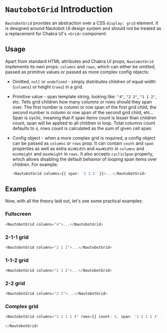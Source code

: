 

<Meta title="Components/NautobotGrid/Introduction" />

# `NautobotGrid` Introduction

`NautobotGrid` provides an abstraction over a CSS `display: grid` element. It is
designed around Nautobot UI design system and should not be treated as a
replacement for Chakra UI's `<Grid>` component.

## Usage

Apart from standard HTML attributes and Chakra UI props, `NautobotGrid`
implements its own props: `columns` and `rows`, which can either be omitted,
passed as primitive values or passed as more complex config objects:

- Omitted, `null` or `undefined` - simply distributes children of equal width
  (`columns`) or height (`rows`) in a grid.

- Primitive value - span template string, looking like: `"4"`, `"2 2"`,
  `"1 1 2"`, etc. Tells grid children how many columns or rows should they span
  over. The first number is column or row span of the first grid child, the
  second number is column or row span of the second grid child, etc... Span is
  cyclic, meaning that if span items count is lesser than children count, span
  will be applied to all children in loop. Total columns count defaults to `4`,
  rows count is calculated as the sum of given cell span.

- Config object - when a more complex grid is required, a config object can be
  passed as `columns` or `rows` prop. It can contain `count` and `span`
  properties as well as extra `minWidth` and `maxWidth` in `columns` and
  `minHeight` and `maxHeight` in `rows`. It also accepts `cyclicSpan` property,
  which allows disabling the default behavior of looping span items over
  children. For example:

  ```typescript
  <NautobotGrid columns={{ span: '2 1 1' }}>...</NautobotGrid>
  ```

## Examples

Now, with all the theory laid out, let's see some practical examples:

### Fullscreen

<NautobotUIProvider>
  <NautobotGrid columns="4" minHeight={300}>
    <StoryContent />
  </NautobotGrid>
</NautobotUIProvider>

```typescript
<NautobotGrid columns="4">...</NautobotGrid>
```

### 2-1-1 grid

<NautobotUIProvider>
  <NautobotGrid columns="2 1 1" minHeight={300}>
    <StoryContent />
    <StoryContent />
    <StoryContent />
    <StoryContent />
    <StoryContent />
    <StoryContent />
  </NautobotGrid>
</NautobotUIProvider>

```typescript
<NautobotGrid columns="2 1 1">...</NautobotGrid>
```

### 1-1-2 grid

<NautobotUIProvider>
  <NautobotGrid columns="1 1 2" minHeight={300}>
    <StoryContent />
    <StoryContent />
    <StoryContent />
  </NautobotGrid>
</NautobotUIProvider>

```typescript
<NautobotGrid columns="1 1 2">...</NautobotGrid>
```

### 2-2 grid

<NautobotUIProvider>
  <NautobotGrid columns="2 2" minHeight={300}>
    <StoryContent />
    <StoryContent />
    <StoryContent />
    <StoryContent />
  </NautobotGrid>
</NautobotUIProvider>

```typescript
<NautobotGrid columns="2 2">...</NautobotGrid>
```

### Complex grid

<NautobotUIProvider>
  <NautobotGrid
    columns="1 1 1 1 4"
    minHeight={300}
    rows={{ count: 4, span: '1 1 1 1 3' }}
  >
    <StoryContent />
    <StoryContent />
    <StoryContent />
    <StoryContent />
    <StoryContent />
  </NautobotGrid>
</NautobotUIProvider>

```typescript
<NautobotGrid columns="1 1 1 1 4" rows={{ count: 4, span: '1 1 1 1 3' }}>
  ...
</NautobotGrid>
```
